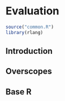 # Evaluation

```r
source("common.R")
library(rlang)
```

## Introduction

## Overscopes

## Base R

